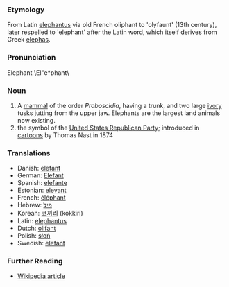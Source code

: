 ===Etymology===
From Latin [[elephantus]] via old French oliphant to 'olyfaunt' (13th century), later respelled to 'elephant' after the Latin word, which itself derives from Greek [[elephas]].
===Pronunciation===
Elephant \El"e*phant\
===Noun===
#A [[mammal]] of the order ''Proboscidia'', having a trunk, and two large [[ivory]] tusks jutting from the upper jaw.  Elephants are the largest land animals now existing.
# the symbol of the [[United States Republican Party]]; introduced in [[cartoon]]s by Thomas Nast in 1874

===Translations===
*Danish: [[elefant]]
*German: [[Elefant]]
*Spanish: [[elefante]]
*Estonian: [[elevant]]
*French: [[éléphant]]
*Hebrew: [[פיל]]
*Korean: [[코끼리]] (kokkiri)
*Latin: [[elephantus]]
*Dutch: [[olifant]]
*Polish: [[słoń]] 
*Swedish: [[elefant]]

===Further Reading===
*[[en:elephant|Wikipedia article]]